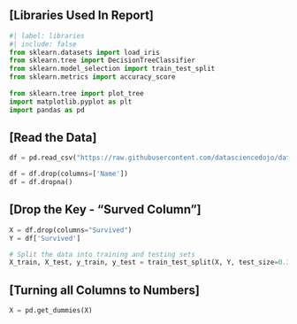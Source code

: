 
## [Libraries Used In Report]

```python
#| label: libraries
#| include: false
from sklearn.datasets import load_iris
from sklearn.tree import DecisionTreeClassifier
from sklearn.model_selection import train_test_split
from sklearn.metrics import accuracy_score
 
from sklearn.tree import plot_tree
import matplotlib.pyplot as plt
import pandas as pd
```


## [Read the Data]

```python

df = pd.read_csv("https://raw.githubusercontent.com/datasciencedojo/datasets/master/titanic.csv")

df = df.drop(columns=['Name'])
df = df.dropna()


```

## [Drop the Key - "Surved Column"]

```python
X = df.drop(columns="Survived")
Y = df['Survived']

# Split the data into training and testing sets
X_train, X_test, y_train, y_test = train_test_split(X, Y, test_size=0.3, random_state=42)

```

## [Turning all Columns to Numbers]


```python

X = pd.get_dummies(X)

```